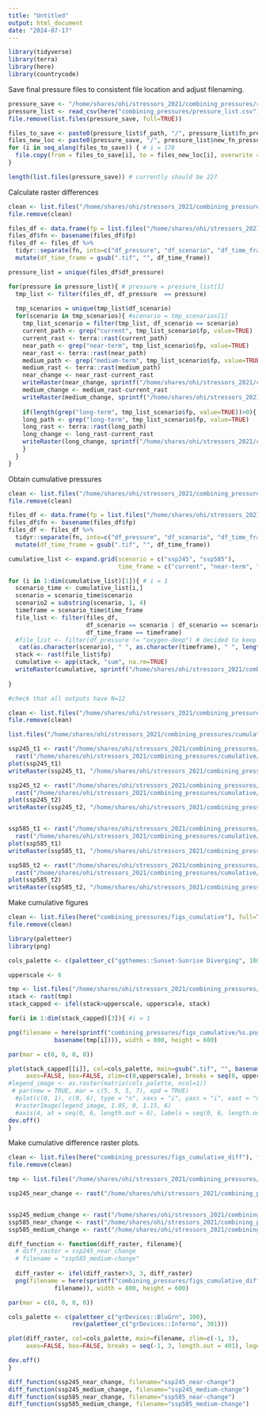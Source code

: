 ```yaml
---
title: "Untitled"
output: html_document
date: "2024-07-17"
---
```


```r

library(tidyverse)
library(terra)
library(here)
library(countrycode)

```

Save final pressure files to consistent file location and adjust filenaming.
```r

pressure_save <- "/home/shares/ohi/stressors_2021/combining_pressures/rescaled_pressures"
pressure_list <- read_csv(here("combining_pressures/pressure_list.csv"))
file.remove(list.files(pressure_save, full=TRUE))

files_to_save <- paste0(pressure_list$f_path, "/", pressure_list$fn_pressure, "_",  pressure_list$fn_scenario, "_", pressure_list$fn_time, ".tif")
files_new_loc <- paste0(pressure_save, "/", pressure_list$new_fn_pressure, "_", pressure_list$fn_scenario, "_", pressure_list$fn_time, ".tif")
for (i in seq_along(files_to_save)) { # i = 178
  file.copy(from = files_to_save[i], to = files_new_loc[i], overwrite = TRUE)
}

length(list.files(pressure_save)) # currently should be 227

```


Calculate raster differences
```r

clean <- list.files("/home/shares/ohi/stressors_2021/combining_pressures/change", full=TRUE)
file.remove(clean)

files_df <- data.frame(fp = list.files("/home/shares/ohi/stressors_2021/combining_pressures/rescaled_pressures", full=TRUE))
files_df$fn <- basename(files_df$fp) 
files_df <- files_df %>%
  tidyr::separate(fn, into=c("df_pressure", "df_scenario", "df_time_frame"), extra="merge", sep="_") %>%
  mutate(df_time_frame = gsub(".tif", "", df_time_frame))

pressure_list = unique(files_df$df_pressure)

for(pressure in pressure_list){ # pressure = pressure_list[1]
  tmp_list <- filter(files_df, df_pressure  == pressure)
  
  tmp_scenarios = unique(tmp_list$df_scenario)
  for(scenario in tmp_scenarios){ #scenario = tmp_scenarios[1]
    tmp_list_scenario = filter(tmp_list, df_scenario == scenario)
    current_path <- grep("current", tmp_list_scenario$fp, value=TRUE)
    current_rast <- terra::rast(current_path)
    near_path <- grep("near-term", tmp_list_scenario$fp, value=TRUE)
    near_rast <- terra::rast(near_path)
    medium_path <- grep("medium-term", tmp_list_scenario$fp, value=TRUE)
    medium_rast <- terra::rast(medium_path)
    near_change <- near_rast-current_rast
    writeRaster(near_change, sprintf("/home/shares/ohi/stressors_2021/combining_pressures/change/%s_%s_near-change.tif", pressure, scenario), overwrite=TRUE)
    medium_change <- medium_rast-current_rast
    writeRaster(medium_change, sprintf("/home/shares/ohi/stressors_2021/combining_pressures/change/%s_%s_medium-change.tif", pressure, scenario), overwrite=TRUE)
    
    if(length(grep("long-term", tmp_list_scenario$fp, value=TRUE))>0){
    long_path <- grep("long-term", tmp_list_scenario$fp, value=TRUE)
    long_rast <- terra::rast(long_path)  
    long_change <- long_rast-current_rast
    writeRaster(long_change, sprintf("/home/shares/ohi/stressors_2021/combining_pressures/change/%s_%s_long-change.tif", pressure, scenario), overwrite=TRUE)
    }
  }
}

```


Obtain cumulative pressures
```r

clean <- list.files("/home/shares/ohi/stressors_2021/combining_pressures/cumulative/", full=TRUE)
file.remove(clean)

files_df <- data.frame(fp = list.files("/home/shares/ohi/stressors_2021/combining_pressures/rescaled_pressures", full=TRUE))
files_df$fn <- basename(files_df$fp) 
files_df <- files_df %>%
  tidyr::separate(fn, into=c("df_pressure", "df_scenario", "df_time_frame"), extra="merge", sep="_") %>%
  mutate(df_time_frame = gsub(".tif", "", df_time_frame))

cumulative_list <- expand.grid(scenario = c("ssp245", "ssp585"),
                               time_frame = c("current", "near-term", "medium-term"))

for (i in 1:dim(cumulative_list)[1]){ # i = 1
  scenario_time <- cumulative_list[i,]
  scenario = scenario_time$scenario
  scenario2 = substring(scenario, 1, 4)
  timeframe = scenario_time$time_frame
  file_list <- filter(files_df, 
                      df_scenario == scenario | df_scenario == scenario2,
                      df_time_frame == timeframe)
  #file_list <- filter(df_pressure != "oxygen-deep") # decided to keep for now, question about this!
   cat(as.character(scenario), " ", as.character(timeframe), " ", length(file_list$df_pressure), "\n")
  stack <- rast(file_list$fp)
  cumulative <- app(stack, "sum", na.rm=TRUE)
  writeRaster(cumulative, sprintf("/home/shares/ohi/stressors_2021/combining_pressures/cumulative/%s_%s.tif", scenario, timeframe), overwrite=TRUE)
  
}

#check that all outputs have N=12

clean <- list.files("/home/shares/ohi/stressors_2021/combining_pressures/cumulative_change/", full=TRUE)
file.remove(clean)

list.files("/home/shares/ohi/stressors_2021/combining_pressures/cumulative/", full=TRUE)

ssp245_t1 <- rast("/home/shares/ohi/stressors_2021/combining_pressures/cumulative//ssp245_near-term.tif") - 
  rast("/home/shares/ohi/stressors_2021/combining_pressures/cumulative//ssp245_current.tif")
plot(ssp245_t1)
writeRaster(ssp245_t1, "/home/shares/ohi/stressors_2021/combining_pressures/cumulative_change/cumulative_ssp245_near-change.tif")

ssp245_t2 <- rast("/home/shares/ohi/stressors_2021/combining_pressures/cumulative//ssp245_medium-term.tif") - 
  rast("/home/shares/ohi/stressors_2021/combining_pressures/cumulative//ssp245_current.tif")
plot(ssp245_t2)
writeRaster(ssp245_t2, "/home/shares/ohi/stressors_2021/combining_pressures/cumulative_change/cumulative_ssp245_medium-change.tif")


ssp585_t1 <- rast("/home/shares/ohi/stressors_2021/combining_pressures/cumulative//ssp585_near-term.tif") - 
  rast("/home/shares/ohi/stressors_2021/combining_pressures/cumulative//ssp585_current.tif")
plot(ssp585_t1)
writeRaster(ssp585_t1, "/home/shares/ohi/stressors_2021/combining_pressures/cumulative_change/cumulative_ssp585_near-change.tif")

ssp585_t2 <- rast("/home/shares/ohi/stressors_2021/combining_pressures/cumulative//ssp585_medium-term.tif") - 
  rast("/home/shares/ohi/stressors_2021/combining_pressures/cumulative//ssp585_current.tif")
plot(ssp585_t2)
writeRaster(ssp585_t2, "/home/shares/ohi/stressors_2021/combining_pressures/cumulative_change/cumulative_ssp585_medium-change.tif")


```

Make cumulative figures
```r
clean <- list.files(here("combining_pressures/figs_cumulative"), full=TRUE)
file.remove(clean)

library(paletteer)
library(png)

cols_palette <- c(paletteer_c("ggthemes::Sunset-Sunrise Diverging", 100), "#D14644FF")

upperscale <- 6

tmp <- list.files("/home/shares/ohi/stressors_2021/combining_pressures/cumulative", full=TRUE)
stack <- rast(tmp)
stack_capped <- ifel(stack>upperscale, upperscale, stack)

for(i in 1:dim(stack_capped)[3]){ #i = 1

png(filename = here(sprintf("combining_pressures/figs_cumulative/%s.png", 
             basename(tmp[i]))), width = 800, height = 600)

par(mar = c(0, 0, 0, 0))

plot(stack_capped[[i]], col=cols_palette, main=gsub(".tif", "", basename(tmp[i])),
     axes=FALSE, box=FALSE, zlim=c(0,upperscale), breaks = seq(0, upperscale, length.out = 101), legend=FALSE)
#legend_image <- as.raster(matrix(cols_palette, ncol=1))
 # par(new = TRUE, mar = c(5, 5, 5, 7), xpd = TRUE)
  #plot(c(0, 1), c(0, 6), type = "n", xaxs = "i", yaxs = "i", xaxt = "n", yaxt = "n", xlab = "", ylab = "")
  #rasterImage(legend_image, 1.05, 0, 1.15, 6)
  #axis(4, at = seq(0, 6, length.out = 6), labels = seq(0, 6, length.out = 6), las = 1)
dev.off()
}


```

Make cumulative difference raster plots.

```r

clean <- list.files(here("combining_pressures/figs_cumulative_diff"), full=TRUE)
file.remove(clean)

tmp <- list.files("/home/shares/ohi/stressors_2021/combining_pressures/cumulative", full=TRUE)

ssp245_near_change <- rast("/home/shares/ohi/stressors_2021/combining_pressures/cumulative/ssp245_near-term.tif") - rast("/home/shares/ohi/stressors_2021/combining_pressures/cumulative/ssp245_current.tif")


ssp245_medium_change <- rast("/home/shares/ohi/stressors_2021/combining_pressures/cumulative/ssp245_medium-term.tif") - rast("/home/shares/ohi/stressors_2021/combining_pressures/cumulative/ssp245_current.tif")
ssp585_near_change <- rast("/home/shares/ohi/stressors_2021/combining_pressures/cumulative/ssp585_near-term.tif") - rast("/home/shares/ohi/stressors_2021/combining_pressures/cumulative/ssp585_current.tif")
ssp585_medium_change <- rast("/home/shares/ohi/stressors_2021/combining_pressures/cumulative/ssp585_medium-term.tif") - rast("/home/shares/ohi/stressors_2021/combining_pressures/cumulative/ssp585_current.tif")

diff_function <- function(diff_raster, filename){
  # diff_raster = ssp245_near_change
  # filename = "ssp585_medium-change"
  
  diff_raster <- ifel(diff_raster>3, 3, diff_raster)
  png(filename = here(sprintf("combining_pressures/figs_cumulative_diff/%s.png", 
             filename)), width = 800, height = 600)

par(mar = c(0, 0, 0, 0))

cols_palette <- c(paletteer_c("grDevices::BluGrn", 100),
                  rev(paletteer_c("grDevices::Inferno", 301)))

plot(diff_raster, col=cols_palette, main=filename, zlim=c(-1, 3),
     axes=FALSE, box=FALSE, breaks = seq(-1, 3, length.out = 401), legend=FALSE)

dev.off()
}

diff_function(ssp245_near_change, filename="ssp245_near-change")
diff_function(ssp245_medium_change, filename="ssp245_medium-change")
diff_function(ssp585_near_change, filename="ssp585_near-change")
diff_function(ssp585_medium_change, filename="ssp585_medium-change")

```


